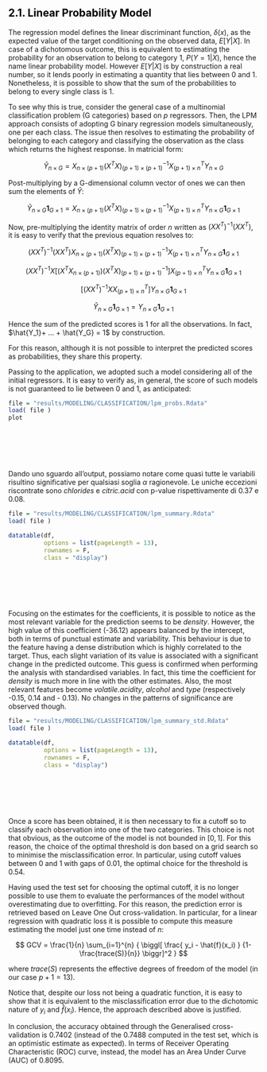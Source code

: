 <h2><a name="21_LPM" style="pointer-events: none; cursor: default;" ><font color="black"> 2.1. Linear Probability Model</font></a>
</h2>
The regression model defines the linear discriminant function, $\delta(x)$, as the expected value of the target conditioning on the observed data, $E[Y|X]$. In case of a dichotomous outcome, this is equivalent to estimating the probability for an observation to belong to category 1, $P(Y=1|X)$, hence the name linear probability model.
However $E[Y|X]$ is by construction a real number, so it lends poorly in estimating a quantity that lies between 0 and 1. Nonetheless, it is possible to show that the sum of the probabilities to belong to every single class is 1.

To see why this is true, consider the general case of a multinomial classification problem (G categories) based on *p* regressors.
Then, the LPM approach consists of adopting G binary regression models simultaneously, one per each class. The issue then resolves to estimating the probability of belonging to each category and classifying the observation as the class which returns the highest response.
In matricial form:

$$
\hat{Y}_{n \times G} = X_{n \times (p+1)} ({X}^{T} X)_{(p+1) \times (p+1)}^{-1} {X}_{(p+1) \times n}^{T}  Y_{n \times G}$$


Post-multiplying by a G-dimensional column vector of ones we can then sum the elements of $\hat{Y}$:

$$\hat{Y}_{n \times G}  \textbf{1}_{G \times 1} = X_{n \times (p+1)}  ({X}^{T} X)_{(p+1) \times (p+1)}^{-1}  {X}_{(p+1) \times n}^{T}  Y_{n \times G}  \textbf{1}_{G \times 1}$$

Now, pre-multiplying the identity matrix of order $n$ written as $(X {X}^{T})^{-1}(X {X}^{T})$, it is easy to verify that the previous equation resolves to:

$$(X {X}^{T})^{-1}(X {X}^{T})  X_{n \times (p+1)}  ({X}^{T} X)_{(p+1) \times (p+1)}^{-1}  {X}_{(p+1) \times n}^{T}  Y_{n \times G}  \textbf{1}_{G \times 1}$$

$$(X {X}^{T})^{-1}X \biggl[({X}^{T}  X_{n \times (p+1)})  ({X}^{T} X)_{(p+1) \times (p+1)}^{-1}\biggr]  {X}_{(p+1) \times n}^{T}  Y_{n \times G}  \textbf{1}_{G \times 1}$$

$$\biggl[(X {X}^{T})^{-1}X  {X}_{(p+1) \times n}^{T}\biggr]  Y_{n \times G}  \textbf{1}_{G \times 1}$$

$$\hat{Y}_{n \times G}  \textbf{1}_{G \times 1} = Y_{n \times G}  \textbf{1}_{G \times 1}$$

Hence the sum of the predicted scores is 1 for all the observations. In fact, $\hat{Y_1}+ ... + \hat{Y_G} = 1$ by construction.

For this reason, although it is not possible to interpret the predicted scores as probabilities, they share this property.

Passing to the application, we adopted such a model considering all of the initial regressors. It is easy to verify as, in general, the score of such models is not guaranteed to lie between 0 and 1, as anticipated:

```r
file = "results/MODELING/CLASSIFICATION/lpm_probs.Rdata"
load( file )
plot
```

<br></br>
<br></br>

Dando uno sguardo all'output, possiamo notare come quasi tutte le variabili risultino significative per qualsiasi soglia $\alpha$ ragionevole. Le uniche eccezioni riscontrate sono *chlorides* e *citric.acid* con p-value rispettivamente di 0.37 e 0.08.

```r

file = "results/MODELING/CLASSIFICATION/lpm_summary.Rdata"
load( file )

datatable(df, 
          options = list(pageLength = 13), 
          rownames = F, 
          class = "display")
```

<br></br>
<br></br>

Focusing on the estimates for the coefficients, it is possible to notice as the most relevant variable for the prediction seems to be *density*.  However, the high value of this coefficient (-36.12) appears balanced by the intercept, both in terms of punctual estimate and variability. 
This behaviour is due to the feature having a dense distribution which is highly correlated to the target. Thus, each slight variation of its value is associated with a significant change in the predicted outcome.
This guess is confirmed when performing the analysis with standardised variables. In fact, this time the coefficient for *density* is much more in line with the other estimates. Also, the most relevant features become *volatile.acidity*, *alcohol* and *type* (respectively -0.15, 0.14 and - 0.13). No changes in the patterns of significance are observed though.

```r

file = "results/MODELING/CLASSIFICATION/lpm_summary_std.Rdata"
load( file )

datatable(df, 
          options = list(pageLength = 13), 
          rownames = F, 
          class = "display")
```

<br></br>
<br></br>

Once a score has been obtained, it is then necessary to fix a cutoff so to classify each observation into one of the two categories. This choice is not that obvious, as the outcome of the model is not bounded in $[0,1]$. For this reason, the choice of the optimal threshold is don based on a grid search so to minimise the misclassification error. In particular, using cutoff values between 0 and 1 with gaps of 0.01, the optimal choice for the threshold is 0.54.

Having used the test set for choosing the optimal cutoff, it is no longer possible to use them to evaluate the performances of the model without overestimating due to overfitting. For this reason, the prediction error is retrieved based on Leave One Out cross-validation. In particular, for a linear regression with quadratic loss it is possible to compute this measure estimating the model just one time instead of $n$:

$$ GCV = \frac{1}{n} \sum_{i=1}^{n} { \biggl[ \frac{ y_i - \hat{f}(x_i) }
{1- \frac{trace(S)}{n}} \biggr]^2 } $$

where $trace(S)$ represents the effective degrees of freedom of the model (in our case $p+1=13$).

Notice that,  despite our loss not being a quadratic function, it is easy to show that it is equivalent to the misclassification error due to the dichotomic nature of $y_i$ and $\hat{f}(x_i)$. Hence, the approach described above is justified.

In conclusion, the accuracy obtained through the Generalised cross-validation is  0.7402 (instead of the 0.7488 computed in the test set, which is an optimistic estimate as expected). In terms of Receiver Operating Characteristic (ROC) curve, instead, the model has an Area Under Curve (AUC) of 0.8095.


<br></br>
<br></br>

